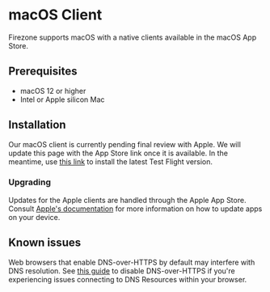 
# macOS Client

Firezone supports macOS with a native clients available in the macOS App Store.

## Prerequisites

- macOS 12 or higher
- Intel or Apple silicon Mac

## Installation

Our macOS client is currently pending final review with Apple. We will update
this page with the App Store link once it is available. In the meantime, use
[this link](https://testflight.apple.com/join/27oucOp0) to install the latest
Test Flight version.

### Upgrading

Updates for the Apple clients are handled through the Apple App Store. Consult
[Apple's documentation](https://support.apple.com/guide/app-store/update-apps-fir9b01adda3/3.0/mac/14.0)
for more information on how to update apps on your device.

## Known issues

Web browsers that enable DNS-over-HTTPS by default may interfere with DNS
resolution. See
[this guide](/kb/administer/troubleshooting#some-browsers-break-dns-routing) to
disable DNS-over-HTTPS if you're experiencing issues connecting to DNS Resources
within your browser.
